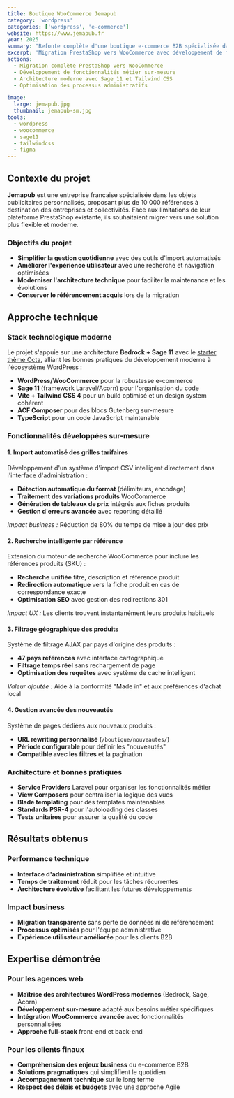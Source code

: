 ```yaml
---
title: Boutique WooCommerce Jemapub
category: 'wordpress'
categories: ['wordpress', 'e-commerce']
website: https://www.jemapub.fr
year: 2025
summary: "Refonte complète d'une boutique e-commerce B2B spécialisée dans les objets publicitaires avec des fonctionnalités sur-mesure pour optimiser l'expérience utilisateur et la gestion administrative."
excerpt: 'Migration PrestaShop vers WooCommerce avec développement de fonctionnalités métier avancées : import automatisé de grilles tarifaires, recherche intelligente par référence et filtrage géographique des produits.'
actions:
  - Migration complète PrestaShop vers WooCommerce
  - Développement de fonctionnalités métier sur-mesure
  - Architecture moderne avec Sage 11 et Tailwind CSS
  - Optimisation des processus administratifs

image:
  large: jemapub.jpg
  thumbnail: jemapub-sm.jpg
tools:
  - wordpress
  - woocommerce
  - sage11
  - tailwindcss
  - figma
---
```


## Contexte du projet

**Jemapub** est une entreprise française spécialisée dans les objets publicitaires personnalisés, proposant plus de 10 000 références à destination des entreprises et collectivités. Face aux limitations de leur plateforme PrestaShop existante, ils souhaitaient migrer vers une solution plus flexible et moderne.

### Objectifs du projet

- **Simplifier la gestion quotidienne** avec des outils d'import automatisés
- **Améliorer l'expérience utilisateur** avec une recherche et navigation optimisées
- **Moderniser l'architecture technique** pour faciliter la maintenance et les évolutions
- **Conserver le référencement acquis** lors de la migration

## Approche technique

### Stack technologique moderne

Le projet s'appuie sur une architecture **Bedrock + Sage 11** avec le [starter thème Octa](/blog/octa-starter-wordpress-theme), alliant les bonnes pratiques du développement moderne à l'écosystème WordPress :

- **WordPress/WooCommerce** pour la robustesse e-commerce
- **Sage 11** (framework Laravel/Acorn) pour l'organisation du code
- **Vite + Tailwind CSS 4** pour un build optimisé et un design system cohérent
- **ACF Composer** pour des blocs Gutenberg sur-mesure
- **TypeScript** pour un code JavaScript maintenable

### Fonctionnalités développées sur-mesure

#### 1. Import automatisé des grilles tarifaires

Développement d'un système d'import CSV intelligent directement dans l'interface d'administration :

- **Détection automatique du format** (délimiteurs, encodage)
- **Traitement des variations produits** WooCommerce
- **Génération de tableaux de prix** intégrés aux fiches produits
- **Gestion d'erreurs avancée** avec reporting détaillé

_Impact business :_ Réduction de 80% du temps de mise à jour des prix

#### 2. Recherche intelligente par référence

Extension du moteur de recherche WooCommerce pour inclure les références produits (SKU) :

- **Recherche unifiée** titre, description et référence produit
- **Redirection automatique** vers la fiche produit en cas de correspondance exacte
- **Optimisation SEO** avec gestion des redirections 301

_Impact UX :_ Les clients trouvent instantanément leurs produits habituels

#### 3. Filtrage géographique des produits

Système de filtrage AJAX par pays d'origine des produits :

- **47 pays référencés** avec interface cartographique
- **Filtrage temps réel** sans rechargement de page
- **Optimisation des requêtes** avec système de cache intelligent

_Valeur ajoutée :_ Aide à la conformité "Made in" et aux préférences d'achat local

#### 4. Gestion avancée des nouveautés

Système de pages dédiées aux nouveaux produits :

- **URL rewriting personnalisé** (`/boutique/nouveautes/`)
- **Période configurable** pour définir les "nouveautés"
- **Compatible avec les filtres** et la pagination

### Architecture et bonnes pratiques

- **Service Providers** Laravel pour organiser les fonctionnalités métier
- **View Composers** pour centraliser la logique des vues
- **Blade templating** pour des templates maintenables
- **Standards PSR-4** pour l'autoloading des classes
- **Tests unitaires** pour assurer la qualité du code

## Résultats obtenus

### Performance technique

- **Interface d'administration** simplifiée et intuitive
- **Temps de traitement** réduit pour les tâches récurrentes
- **Architecture évolutive** facilitant les futures développements

### Impact business

- **Migration transparente** sans perte de données ni de référencement
- **Processus optimisés** pour l'équipe administrative
- **Expérience utilisateur améliorée** pour les clients B2B

## Expertise démontrée

### Pour les agences web

- **Maîtrise des architectures WordPress modernes** (Bedrock, Sage, Acorn)
- **Développement sur-mesure** adapté aux besoins métier spécifiques
- **Intégration WooCommerce avancée** avec fonctionnalités personnalisées
- **Approche full-stack** front-end et back-end

### Pour les clients finaux

- **Compréhension des enjeux business** du e-commerce B2B
- **Solutions pragmatiques** qui simplifient le quotidien
- **Accompagnement technique** sur le long terme
- **Respect des délais et budgets** avec une approche Agile
